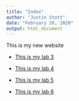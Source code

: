 ```yaml
---
title: "Index"
author: "Justin Stott"
date: "February 26, 2020"
output: html_document
---
```




This is my new website 

* [This is my lab 3](Lab3.html)

* [This is my lab 4](Lab4.html)

* [This is my lab 5](Lab5.html)

* [This is my lab 6](Lab6.html)